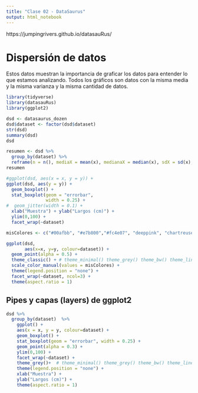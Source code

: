 ```yaml
---
title: "Clase 02 - DataSaurus"
output: html_notebook
---
```

https://jumpingrivers.github.io/datasauRus/

# Dispersión de datos

Estos datos muestran la importancia de graficar los datos para entender lo que estamos analizando. Todos los gráficos son datos con la misma media y la misma varianza y la misma cantidad de datos.

```r
library(tidyverse)
library(datasauRus)
library(ggplot2)
```

```r
dsd <- datasaurus_dozen
dsd$dataset <- factor(dsd$dataset)
str(dsd)
summary(dsd)
dsd
```


```r
resumen <- dsd %>% 
  group_by(dataset) %>% 
  reframe(n = n(), mediaX = mean(x), medianaX = median(x), sdX = sd(x), mediaY = mean(y), medianaY = median(y), sdY = sd(x))
resumen
```

```r
#ggplot(dsd, aes(x = x, y = y)) + 
ggplot(dsd, aes(y = y)) + 
  geom_boxplot() +
  stat_boxplot(geom = "errorbar",
               width = 0.25) +
#  geom_jitter(width = 0.1) +
  xlab("Muestra") + ylab("Largos (cm)") +
  ylim(0,100) + 
  facet_wrap(~dataset)
```


```r
misColores <- c("#00afbb", "#e7b800","#fc4e07", "deeppink", "chartreuse", "midnightblue","#29BF12", "#00A5CF", "#DE1A1A","#574AE2", "#FFBF00", "grey45", "grey22")

ggplot(dsd,
       aes(x=x, y=y, colour=dataset)) +
  geom_point(alpha = 0.5) +
  theme_classic() + # theme_minimal() theme_grey() theme_bw() theme_linedraw() theme_light() theme_dark() theme_minimal() theme_classic() theme_void()
  scale_color_manual(values = misColores) +
  theme(legend.position = "none") +
  facet_wrap(~dataset, ncol=3) + 
  theme(aspect.ratio = 1)
```

## Pipes y capas (layers) de ggplot2
```r
dsd %>% 
  group_by(dataset)  %>% 
    ggplot() + 
    aes(x = x, y = y, colour=dataset) +
    geom_boxplot() +
    stat_boxplot(geom = "errorbar", width = 0.25) +
    geom_point(alpha = 0.3) + 
    ylim(0,100) + 
    facet_wrap(~dataset) +
    theme_grey()+  # theme_minimal() theme_grey() theme_bw() theme_linedraw() theme_light() theme_dark() theme_minimal() theme_classic() theme_void()
    theme(legend.position = "none") +
    xlab("Muestra") + 
    ylab("Largos (cm)") +
    theme(aspect.ratio = 1)
```
